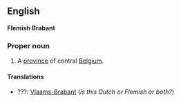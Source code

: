 ==English==
'''Flemish Brabant'''

===Proper noun===

#A [[province]] of central [[Belgium]].

====Translations====
*???: [[Vlaams-Brabant]] (''is this Dutch or Flemish or both?'')
